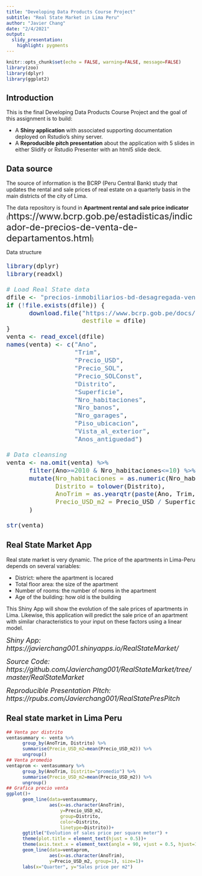 ```yaml
---
title: "Developing Data Products Course Project"
subtitle: "Real State Market in Lima Peru"
author: "Javier Chang"
date: "2/4/2021"
output: 
  slidy_presentation: 
    highlight: pygments
---
```


```r
knitr::opts_chunk$set(echo = FALSE, warning=FALSE, message=FALSE)
library(zoo)
library(dplyr)
library(ggplot2)
```

## Introduction

This is the final Developing Data Products Course Project and the goal of this assignment is to build:

- A **Shiny application** with associated supporting documentation deployed on Rstudio's shiny server. 
- A **Reproducible pitch presentation** about the application with 5 slides in either Slidify or Rstudio Presenter with an html5 slide deck.

## Data source

The source of information is the BCRP (Peru Central Bank) study that updates the rental and sale prices of real estate on a quarterly basis in the main districts of the city of Lima.

The data repository is found in **Apartment rental and sale price indicator** (<font size="5">https://www.bcrp.gob.pe/estadisticas/indicador-de-precios-de-venta-de-departamentos.html</font>)

Data structure
<font size="4">
```r
library(dplyr)
library(readxl)

# Load Real State data
dfile <- "precios-inmobiliarios-bd-desagregada-venta-2020-1.xlsx"
if (!file.exists(dfile)) {
      download.file("https://www.bcrp.gob.pe/docs/Estadisticas/inmuebles/precios-inmobiliarios-bd-desagregada-venta-2020-1.xlsx",
                    destfile = dfile)
}
venta <- read_excel(dfile)
names(venta) <- c("Ano", 
                  "Trim", 
                  "Precio_USD", 
                  "Precio_SOL", 
                  "Precio_SOLConst", 
                  "Distrito", 
                  "Superficie", 
                  "Nro_habitaciones",
                  "Nro_banos",
                  "Nro_garages",
                  "Piso_ubicacion",
                  "Vista_al_exterior",
                  "Anos_antiguedad")

# Data cleansing
venta <- na.omit(venta) %>%
      filter(Ano>=2010 & Nro_habitaciones<=10) %>%
      mutate(Nro_habitaciones = as.numeric(Nro_habitaciones),
             Distrito = tolower(Distrito),
             AnoTrim = as.yearqtr(paste(Ano, Trim, sep="-")),
             Precio_USD_m2 = Precio_USD / Superficie
      )

str(venta)
```
</font>

## Real State Market App

Real state market is very dynamic. The price of the apartments in Lima-Peru depends on several variables:

- District: where the apartment is locared
- Total floor area: the size of the apartment
- Number of rooms: the number of rooms in the apartment
- Age of the building: how old is the building

This Shiny App will show the evolution of the sale prices of apartments in Lima. Likewise, this application will predict the sale price of an apartment with similar characteristics to your input on these factors using a linear model.


<font size="4">*Shiny App: https://javierchang001.shinyapps.io/RealStateMarket/*</font>

<font size="4">*Source Code: https://github.com/Javierchang001/RealStateMarket/tree/master/RealStateMarket*</font>

<font size="4">*Reproducible Presentation PItch:
https://rpubs.com/Javierchang001/RealStatePresPitch*</font>

## Real state market in Lima Peru

```r
## Venta por distrito
ventasummary <- venta %>%
      group_by(AnoTrim, Distrito) %>%
      summarise(Precio_USD_m2=mean(Precio_USD_m2)) %>%
      ungroup()
## Venta promedio
ventaprom <- ventasummary %>%
      group_by(AnoTrim, Distrito="promedio") %>%
      summarise(Precio_USD_m2=mean(Precio_USD_m2)) %>%
      ungroup()
## Grafica precio venta
ggplot()+
      geom_line(data=ventasummary, 
                aes(x=as.character(AnoTrim), 
                    y=Precio_USD_m2, 
                    group=Distrito, 
                    color=Distrito, 
                    linetype=Distrito))+
      ggtitle("Evolution of sales price per square meter") +
      theme(plot.title = element_text(hjust = 0.5))+
      theme(axis.text.x = element_text(angle = 90, vjust = 0.5, hjust=1))+
      geom_line(data=ventaprom,
                aes(x=as.character(AnoTrim),
                y=Precio_USD_m2, group=1), size=1)+
      labs(x="Quarter", y="Sales price per m2")
```
